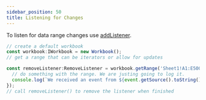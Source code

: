 ```yaml
---
sidebar_position: 50
title: Listening for Changes
---
```


To listen for data range changes use [addListener](https://api.sheetxl.com/interfaces/_sheetxl_sdk.ICellRange.html#addlistener).

```typescript
// create a default workbook
const workbook:IWorkbook = new Workbook();
// get a range that can be iterators or allow for updates

const removeListener:RemoveListener = workbook.getRange('Sheet1!A1:E5000').addListener((event: WorkbookRangeEvent): void => {
  // do something with the range. We are justing going to log it.
  console.log(`We received an event from ${event.getSource().toString()}`);
});
// call removeListener() to remove the listener when finished
```
